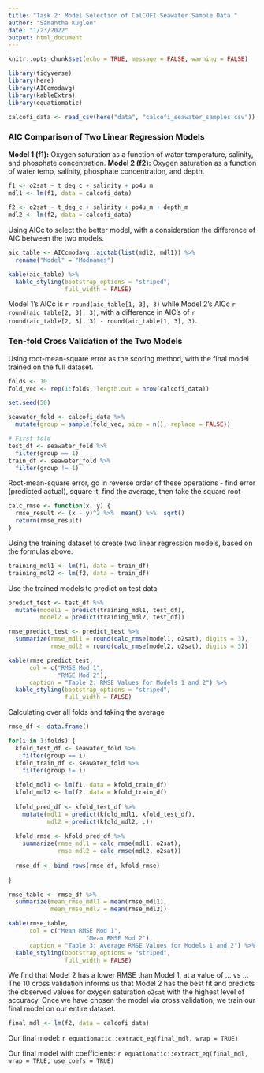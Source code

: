 ```yaml
---
title: "Task 2: Model Selection of CalCOFI Seawater Sample Data "
author: "Samantha Kuglen"
date: "1/23/2022"
output: html_document
---
```


```r
knitr::opts_chunk$set(echo = TRUE, message = FALSE, warning = FALSE)

library(tidyverse)
library(here)
library(AICcmodavg)
library(kableExtra)
library(equatiomatic)

```

```r
calcofi_data <- read_csv(here("data", "calcofi_seawater_samples.csv"))
```

### AIC Comparison of Two Linear Regression Models 
**Model 1 (f1):** Oxygen saturation as a function of water temperature, salinity, and phosphate concentration. **Model 2 (f2):** Oxygen saturation as a function of water temp, salinity, phosphate concentration, and depth.

```r
f1 <- o2sat ~ t_deg_c + salinity + po4u_m
mdl1 <- lm(f1, data = calcofi_data)
  
f2 <- o2sat ~ t_deg_c + salinity + po4u_m + depth_m
mdl2 <- lm(f2, data = calcofi_data)
```

Using AICc to select the better model, with a consideration the difference of AIC between the two models. 
```r
aic_table <- AICcmodavg::aictab(list(mdl2, mdl1)) %>% 
  rename("Model" = "Modnames")

kable(aic_table) %>% 
  kable_styling(bootstrap_options = "striped", 
                full_width = FALSE)
```

Model 1's AICc is `r round(aic_table[1, 3], 3)` while Model 2's AICc `r round(aic_table[2, 3], 3)`, with a difference in AIC's of `r round(aic_table[2, 3], 3) - round(aic_table[1, 3], 3)`. 

### Ten-fold Cross Validation of the Two Models
Using root-mean-square error as the scoring method, with the final model trained on the full dataset. 
```r
folds <- 10
fold_vec <- rep(1:folds, length.out = nrow(calcofi_data))

set.seed(50)

seawater_fold <- calcofi_data %>% 
  mutate(group = sample(fold_vec, size = n(), replace = FALSE))

# First fold
test_df <- seawater_fold %>% 
  filter(group == 1) 
train_df <- seawater_fold %>% 
  filter(group != 1)
```

Root-mean-square error, go in reverse order of these operations - find error (predicted actual), square it, find the average, then take the square root

```r
calc_rmse <- function(x, y) {
  rmse_result <- (x - y)^2 %>%  mean() %>%  sqrt()
  return(rmse_result)
}
```

Using the training dataset to create two linear regression models, based on the formulas above.
```r
training_mdl1 <- lm(f1, data = train_df)
training_mdl2 <- lm(f2, data = train_df)
```

Use the trained models to predict on test data 
```r
predict_test <- test_df %>% 
  mutate(model1 = predict(training_mdl1, test_df),
         model2 = predict(training_mdl2, test_df))

rmse_predict_test <- predict_test %>% 
  summarize(rmse_mdl1 = round(calc_rmse(model1, o2sat), digits = 3),
            rmse_mdl2 = round(calc_rmse(model2, o2sat), digits = 3)) 

kable(rmse_predict_test,
      col = c("RMSE Mod 1",
              "RMSE Mod 2"),
      caption = "Table 2: RMSE Values for Models 1 and 2") %>% 
  kable_styling(bootstrap_options = "striped", 
                full_width = FALSE)

```

Calculating over all folds and taking the average
```r
rmse_df <- data.frame()

for(i in 1:folds) {
  kfold_test_df <- seawater_fold %>% 
    filter(group == i)
  kfold_train_df <- seawater_fold %>% 
    filter(group != i)
  
  kfold_mdl1 <- lm(f1, data = kfold_train_df)
  kfold_mdl2 <- lm(f2, data = kfold_train_df)
  
  kfold_pred_df <- kfold_test_df %>% 
    mutate(mdl1 = predict(kfold_mdl1, kfold_test_df),
           mdl2 = predict(kfold_mdl2, .))
  
  kfold_rmse <- kfold_pred_df %>% 
    summarize(rmse_mdl1 = calc_rmse(mdl1, o2sat),
              rmse_mdl2 = calc_rmse(mdl2, o2sat))
  
  rmse_df <- bind_rows(rmse_df, kfold_rmse)
  
}

rmse_table <- rmse_df %>% 
  summarize(mean_rmse_mdl1 = mean(rmse_mdl1),
            mean_rmse_mdl2 = mean(rmse_mdl2)) 

kable(rmse_table,
      col = c("Mean RMSE Mod 1",
                      "Mean RMSE Mod 2"),
      caption = "Table 3: Average RMSE Values for Models 1 and 2") %>% 
  kable_styling(bootstrap_options = "striped", 
                full_width = FALSE)
```
We find that Model 2 has a lower RMSE than Model 1, at a value of ... vs ... The 10 cross validation informs us that Model 2 has the best fit and predicts the observed values for oxygen saturation `o2sat` with the highest level of accuracy. 
Once we have chosen the model via cross validation, we train our final model on our entire dataset. 
```r
final_mdl <- lm(f2, data = calcofi_data)
```
Our final model: 
`r equatiomatic::extract_eq(final_mdl, wrap = TRUE)`

Our final model with coefficients: 
`r equatiomatic::extract_eq(final_mdl, wrap = TRUE, use_coefs = TRUE)`

